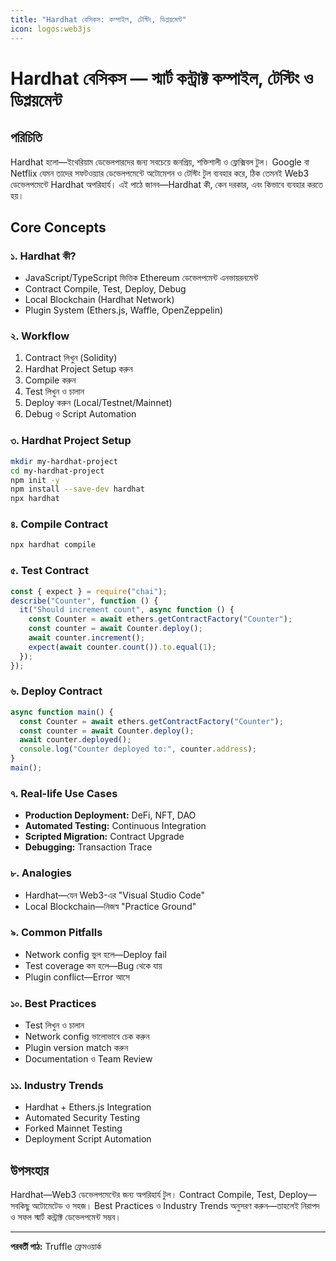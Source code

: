 ```yaml
---
title: "Hardhat বেসিকস: কম্পাইল, টেস্টিং, ডিপ্লয়মেন্ট"
icon: logos:web3js
---
```


# Hardhat বেসিকস — স্মার্ট কন্ট্রাক্ট কম্পাইল, টেস্টিং ও ডিপ্লয়মেন্ট

## পরিচিতি

Hardhat হলো—ইথেরিয়াম ডেভেলপারদের জন্য সবচেয়ে জনপ্রিয়, শক্তিশালী ও ফ্লেক্সিবল টুল। Google বা Netflix যেমন তাদের সফটওয়্যার ডেভেলপমেন্টে অটোমেশন ও টেস্টিং টুল ব্যবহার করে, ঠিক তেমনই Web3 ডেভেলপমেন্টে Hardhat অপরিহার্য। এই পাঠে জানব—Hardhat কী, কেন দরকার, এবং কিভাবে ব্যবহার করতে হয়।

## Core Concepts

### ১. Hardhat কী?
- JavaScript/TypeScript ভিত্তিক Ethereum ডেভেলপমেন্ট এনভায়রনমেন্ট
- Contract Compile, Test, Deploy, Debug
- Local Blockchain (Hardhat Network)
- Plugin System (Ethers.js, Waffle, OpenZeppelin)

### ২. Workflow
1. Contract লিখুন (Solidity)
2. Hardhat Project Setup করুন
3. Compile করুন
4. Test লিখুন ও চালান
5. Deploy করুন (Local/Testnet/Mainnet)
6. Debug ও Script Automation

### ৩. Hardhat Project Setup
```bash
mkdir my-hardhat-project
cd my-hardhat-project
npm init -y
npm install --save-dev hardhat
npx hardhat
```

### ৪. Compile Contract
```bash
npx hardhat compile
```

### ৫. Test Contract
```javascript
const { expect } = require("chai");
describe("Counter", function () {
  it("Should increment count", async function () {
    const Counter = await ethers.getContractFactory("Counter");
    const counter = await Counter.deploy();
    await counter.increment();
    expect(await counter.count()).to.equal(1);
  });
});
```

### ৬. Deploy Contract
```javascript
async function main() {
  const Counter = await ethers.getContractFactory("Counter");
  const counter = await Counter.deploy();
  await counter.deployed();
  console.log("Counter deployed to:", counter.address);
}
main();
```

### ৭. Real-life Use Cases
- **Production Deployment:** DeFi, NFT, DAO
- **Automated Testing:** Continuous Integration
- **Scripted Migration:** Contract Upgrade
- **Debugging:** Transaction Trace

### ৮. Analogies
- Hardhat—যেন Web3-এর "Visual Studio Code"
- Local Blockchain—নিজস্ব "Practice Ground"

### ৯. Common Pitfalls
- Network config ভুল হলে—Deploy fail
- Test coverage কম হলে—Bug থেকে যায়
- Plugin conflict—Error আসে

### ১০. Best Practices
- Test লিখুন ও চালান
- Network config ভালোভাবে চেক করুন
- Plugin version match করুন
- Documentation ও Team Review

### ১১. Industry Trends
- Hardhat + Ethers.js Integration
- Automated Security Testing
- Forked Mainnet Testing
- Deployment Script Automation

## উপসংহার

Hardhat—Web3 ডেভেলপমেন্টের জন্য অপরিহার্য টুল। Contract Compile, Test, Deploy—সবকিছু অটোমেটেড ও সহজ। Best Practices ও Industry Trends অনুসরণ করুন—তাহলেই নিরাপদ ও সফল স্মার্ট কন্ট্রাক্ট ডেভেলপমেন্ট সম্ভব।

---

**পরবর্তী পাঠ:** Truffle ফ্রেমওয়ার্ক

